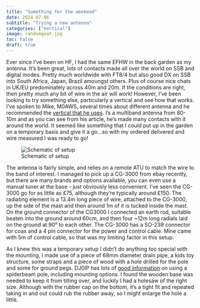 ```yaml
---
title: "Something for the weekend"
date: 2024-07-06
subtitle: "Trying a new antenna"
categories: ["Vertical"]
image: randomgoat.jpg
toc: false
draft: true
---
```


Ever since I've been on HF, I had the same EFHW in the back garden as my antenna. It's been great, lots of contacts made all over the world on SSB and digital modes. Pretty much worldwide with FT8/4 but also good DX on SSB into South Africa, Japan, Brazil amoungst others. Plus of course nice chats in UK/EU predominately across 40m and 20m. If the conditions are right, then pretty much any bit of wire in the air will work! However, I've been looking to try something else, particularly a vertical and see how that works. I've spoken to Mike, M0AWS, several times about different antenna and he recommended the [vertical that he uses](https://m0aws.co.uk/?p=1998). I's a multiband antenna from 80-10m and as you can see from his article, he's made many contacts with it around the world. It seemed like something that I could put up in the garden on a temporary basis and give it a go...so with my ordered delivered and wire measured I was ready to go!

![Schematic of setup](schematic.png)

The antenna is fairly simple, and relies on a remote ATU to match the wire to the band of interest. I managed to pick up a CG-3000 from ebay recently, but there are many brands and options available, you can even use a manual tuner at the base - just obviously less convenient. I've seen the CG-3000 go for as little as £75, although they're typically around £150. The radiating element is a 13.4m long piece of wire, attached to the CG-3000, up the side of the mast and then around 1m of it is tucked inside the mast. On the ground connector of the CG3000 I connected an earth rod, suitable beaten into the ground around 60cm, and then four ~12m long radials laid on the ground at 90° to each other. The CG-3000 has a SO-239 connector for coax and a 4 pin connector for the power and control cable. Mine came with 5m of control cable, so that was my limiting factor in this setup.

As I knew this was a temporary setup I didn't do anything too special with the mounting, I made use of a piece of 68mm diameter drain pipe, a kids toy structure, some straps and a piece of wood with a hole drilled for the pole and some for ground pegs. DJ0IP has lots of [good information](https://www.dj0ip.de/spiderbeam/fiberglass-spiderpole/) on using a spiderbeam pole, including mounting options. I found the wooden base was needed to keep it from tilting over, and luckily I had a holesaw of the right size.  Although with the rubber cap on the bottom, it's a tight fit and repeated taking in and out could rub the rubber away, so I might enlarge the hole a little.
